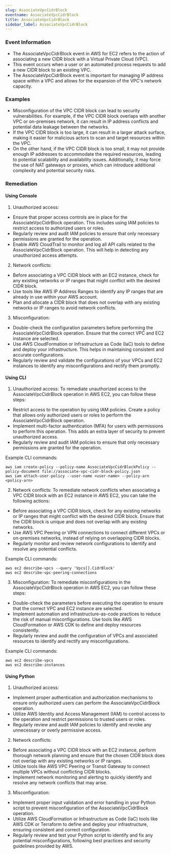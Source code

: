 ```yaml
--- 
slug: AssociateVpcCidrBlock
eventname: AssociateVpcCidrBlock
title: AssociateVpcCidrBlock
sidebar_label: AssociateVpcCidrBlock
---
```

                       
### Event Information

- The AssociateVpcCidrBlock event in AWS for EC2 refers to the action of associating a new CIDR block with a Virtual Private Cloud (VPC).
- This event occurs when a user or an automated process requests to add a new CIDR block to an existing VPC.
- The AssociateVpcCidrBlock event is important for managing IP address space within a VPC and allows for the expansion of the VPC's network capacity.


### Examples

- Misconfiguration of the VPC CIDR block can lead to security vulnerabilities. For example, if the VPC CIDR block overlaps with another VPC or on-premises network, it can result in IP address conflicts and potential data leakage between the networks.
- If the VPC CIDR block is too large, it can result in a larger attack surface, making it easier for malicious actors to scan and target resources within the VPC.
- On the other hand, if the VPC CIDR block is too small, it may not provide enough IP addresses to accommodate the required resources, leading to potential scalability and availability issues. Additionally, it may force the use of NAT gateways or proxies, which can introduce additional complexity and potential security risks.

### Remediation

#### Using Console

1. Unauthorized access:
- Ensure that proper access controls are in place for the AssociateVpcCidrBlock operation. This includes using IAM policies to restrict access to authorized users or roles.
- Regularly review and audit IAM policies to ensure that only necessary permissions are granted for the operation.
- Enable AWS CloudTrail to monitor and log all API calls related to the AssociateVpcCidrBlock operation. This will help in detecting any unauthorized access attempts.

2. Network conflicts:
- Before associating a VPC CIDR block with an EC2 instance, check for any existing networks or IP ranges that might conflict with the desired CIDR block.
- Use tools like AWS IP Address Ranges to identify any IP ranges that are already in use within your AWS account.
- Plan and allocate a CIDR block that does not overlap with any existing networks or IP ranges to avoid network conflicts.

3. Misconfiguration:
- Double-check the configuration parameters before performing the AssociateVpcCidrBlock operation. Ensure that the correct VPC and EC2 instance are selected.
- Use AWS CloudFormation or Infrastructure as Code (IaC) tools to define and deploy your infrastructure. This helps in maintaining consistent and accurate configurations.
- Regularly review and validate the configurations of your VPCs and EC2 instances to identify any misconfigurations and rectify them promptly.

#### Using CLI

1. Unauthorized access: To remediate unauthorized access to the AssociateVpcCidrBlock operation in AWS EC2, you can follow these steps:

- Restrict access to the operation by using IAM policies. Create a policy that allows only authorized users or roles to perform the AssociateVpcCidrBlock operation.
- Implement multi-factor authentication (MFA) for users with permissions to perform this operation. This adds an extra layer of security to prevent unauthorized access.
- Regularly review and audit IAM policies to ensure that only necessary permissions are granted for the operation.

Example CLI commands:
```
aws iam create-policy --policy-name AssociateVpcCidrBlockPolicy --policy-document file://associate-vpc-cidr-block-policy.json
aws iam attach-user-policy --user-name <user-name> --policy-arn <policy-arn>
```

2. Network conflicts: To remediate network conflicts when associating a VPC CIDR block with an EC2 instance in AWS EC2, you can take the following actions:

- Before associating a VPC CIDR block, check for any existing networks or IP ranges that might conflict with the desired CIDR block. Ensure that the CIDR block is unique and does not overlap with any existing networks.
- Use AWS VPC Peering or VPN connections to connect different VPCs or on-premises networks, instead of relying on overlapping CIDR blocks.
- Regularly monitor and review network configurations to identify and resolve any potential conflicts.

Example CLI commands:
```
aws ec2 describe-vpcs --query 'Vpcs[].CidrBlock'
aws ec2 describe-vpc-peering-connections
```

3. Misconfiguration: To remediate misconfigurations in the AssociateVpcCidrBlock operation in AWS EC2, you can follow these steps:

- Double-check the parameters before executing the operation to ensure that the correct VPC and EC2 instance are selected.
- Implement automation and infrastructure-as-code practices to reduce the risk of manual misconfigurations. Use tools like AWS CloudFormation or AWS CDK to define and deploy resources consistently.
- Regularly review and audit the configuration of VPCs and associated resources to identify and rectify any misconfigurations.

Example CLI commands:
```
aws ec2 describe-vpcs
aws ec2 describe-instances
```

#### Using Python

1. Unauthorized access:
- Implement proper authentication and authorization mechanisms to ensure only authorized users can perform the AssociateVpcCidrBlock operation.
- Utilize AWS Identity and Access Management (IAM) to control access to the operation and restrict permissions to trusted users or roles.
- Regularly review and audit IAM policies to identify and revoke any unnecessary or overly permissive access.

2. Network conflicts:
- Before associating a VPC CIDR block with an EC2 instance, perform thorough network planning and ensure that the chosen CIDR block does not overlap with any existing networks or IP ranges.
- Utilize tools like AWS VPC Peering or Transit Gateway to connect multiple VPCs without conflicting CIDR blocks.
- Implement network monitoring and alerting to quickly identify and resolve any network conflicts that may arise.

3. Misconfiguration:
- Implement proper input validation and error handling in your Python script to prevent misconfiguration of the AssociateVpcCidrBlock operation.
- Utilize AWS CloudFormation or Infrastructure as Code (IaC) tools like AWS CDK or Terraform to define and deploy your infrastructure, ensuring consistent and correct configuration.
- Regularly review and test your Python script to identify and fix any potential misconfigurations, following best practices and security guidelines provided by AWS.


 